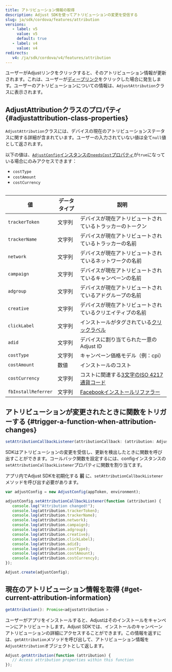 ```yaml
---
title: アトリビューション情報の取得
description: Adjust SDKを使ってアトリビューションの変更を受信する
slug: ja/sdk/cordova/features/attribution
versions:
   - label: v5
     value: v5
     default: true
   - label: v4
     value: v4
redirects:
   v4: /ja/sdk/cordova/v4/features/attribution
---
```


ユーザーがAdjustリンクをクリックすると、そのアトリビューション情報が更新されます。これは、ユーザーが[ディープリンク](https://help.adjust.com/ja/article/deep-links)をクリックした場合に発生します。ユーザーのアトリビューションについての情報は、`AdjustAttribution`クラスに表示されます。

## AdjustAttributionクラスのプロパティ {#adjustattribution-class-properties}

`AdjustAttribution`クラスには、デバイスの現在のアトリビューションステータスに関する詳細が含まれています。ユーザーの入力されていない値は全て`null`値として返されます。

<Callout type="note">

以下の値は、[`AdjustConfig`インスタンスの`needsCost`プロパティ](/ja/sdk/cordova/configuration#enable-cost-data-sending)が`true`になっている場合にのみアクセスできます：

-  `costType`
-  `costAmount`
-  `costCurrency`

</Callout>
<Table autoWidth="1,2,3">

| 値                  | データタイプ | 説明                                                                                             |
| ------------------- | ------------ | ------------------------------------------------------------------------------------------------ |
| `trackerToken`      | 文字列       | デバイスが現在アトリビュートされているトラッカーのトークン                                       |
| `trackerName`       | 文字列       | デバイスが現在アトリビュートされているトラッカーの名前                                           |
| `network`           | 文字列       | デバイスが現在アトリビュートされているネットワークの名前                                         |
| `campaign`          | 文字列       | デバイスが現在アトリビュートされているキャンペーンの名前                                         |
| `adgroup`           | 文字列       | デバイスが現在アトリビュートされているアドグループの名前                                         |
| `creative`          | 文字列       | デバイスが現在アトリビュートされているクリエイティブの名前                                       |
| `clickLabel`        | 文字列       | インストールがタグされている[クリックラベル](https://help.adjust.com/ja/article/user-rewards)    |
| `adid`              | 文字列       | デバイスに割り当てられた一意のAdjust ID                                                          |
| `costType`          | 文字列       | キャンペーン価格モデル（例：cpi）                                                                |
| `costAmount`        | 数値         | インストールのコスト                                                                             |
| `costCurrency`      | 文字列       | コストに関連する[3文字のISO 4217通貨コード](https://www.iban.com/currency-codes)                 |
| `fbInstallReferrer` | 文字列       | [Facebookインストールリファラー](https://developers.facebook.com/docs/app-ads/install-referrer/) |

</Table>

## アトリビューションが変更されたときに関数をトリガーする {#trigger-a-function-when-attribution-changes}

<CodeBlock title="メソッドシグネチャー">

```js
setAttributionCallbackListener(attributionCallback: (attribution: AdjustAttribution) => void)
```

</CodeBlock>

SDKはアトリビューションの変更を受信し、更新を検出したときに関数を呼び出すことができます。コールバック関数を設定するには、configインスタンスの`setAttributionCallbackListener`プロパティに関数を割り当てます。

<Callout type="important">

アプリ内でAdjust SDKを初期化する **前** に、`setAttributionCallbackListener`メソッドを呼び出す必要があります。

</Callout>

```js
var adjustConfig = new AdjustConfig(appToken, environment);

adjustConfig.setAttributionCallbackListener(function (attribution) {
   console.log("Attribution changed!");
   console.log(attribution.trackerToken);
   console.log(attribution.trackerName);
   console.log(attribution.network);
   console.log(attribution.campaign);
   console.log(attribution.adgroup);
   console.log(attribution.creative);
   console.log(attribution.clickLabel);
   console.log(attribution.adid);
   console.log(attribution.costType);
   console.log(attribution.costAmount);
   console.log(attribution.costCurrency);
});

Adjust.create(adjustConfig);
```

## 現在のアトリビューション情報を取得 {#get-current-attribution-information}

<CodeBlock title="メソッドシグネチャー">

```js
getAttribution(): Promise<adjustattribution >
```

</CodeBlock>

ユーザーがアプリをインストールすると、Adjustはそのインストールをキャンペーンにアトリビュートします。Adjust SDKでは、インストールのキャンペーンアトリビューションの詳細にアクセスすることができます。この情報を返すには、`getAttribution`メソッドを呼び出して、アトリビューション情報を`AdjustAttribution`オブジェクトとして返します。

```js
Adjust.getAttribution(function (attribution) {
   // Access attribution properties within this function
});
```
